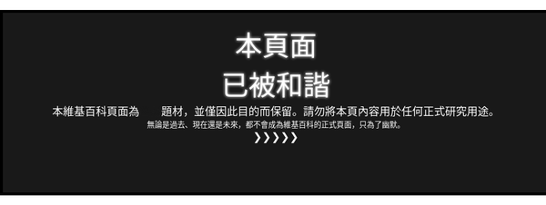 {{DISPLAYTITLE:維基百科:如何和諧地使用維基百科}}
<div style="height: 100vh; width: 100vw; position: fixed; left: 0; top: 0; background-color: #fff; z-index: 9999999;">
<div style="height: 33vw; width: 100vw; background-color: rgba(0,0,0,0.9); color: white; border: 5px solid #000; position: fixed; left: 0; top: 20vh; font-size: 2vw; text-align: center; "><span style="font-size:5vw; text-shadow: 0 0 5px #fff;">本頁面<br />已被和諧</span><br /><span style="font-size: 2vw;">本維基百科頁面為[[幽默|幽默]]題材，並僅因此目的而保留。請勿將本頁內容用於任何正式研究用途。</span><br /><small><small>無論是過去、現在還是未來，都不會成為維基百科的正式頁面，只為了幽默。</small></small><br />❯❯❯❯❯<br />{{Clickable button|target=WP:維基百科幽默專題/主頁|text=➲ 前往維基百科幽默專題}}</div><br /></div>
</div>
[[cat:專題|cat:專題]]
[[cat:維基百科幽默|cat:維基百科幽默]]